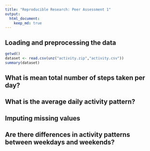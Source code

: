 ```yaml
---
title: "Reproducible Research: Peer Assessment 1"
output: 
  html_document:
    keep_md: true
---
```



## Loading and preprocessing the data

```r
getwd()
dataset <- read.csv(unz("activity.zip","activity.csv"))
summary(dataset)

```


## What is mean total number of steps taken per day?



## What is the average daily activity pattern?



## Imputing missing values



## Are there differences in activity patterns between weekdays and weekends?
